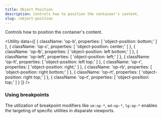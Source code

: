 ```yaml
---
title: Object Position
description: Controls how to position the container's content.
slug: /object-position
---
```



Controls how to position the container's content.

<Utility
  data={[
    {
      className: 'op-b',
      properties: [
        'object-position: bottom;'
      ]
    },
    {
      className: 'op-c',
      properties: [
        'object-position: center;'
      ]
    },
    {
      className: 'op-lb',
      properties: [
        'object-position: left bottom;'
      ]
    },
    {
      className: 'op-left',
      properties: [
        'object-position: left;'
      ]
    },
    {
      className: 'op-lt',
      properties: [
        'object-position: left top;'
      ]
    },
    {
      className: 'op-r',
      properties: [
        'object-position: right;'
      ]
    },
    {
      className: 'op-rb',
      properties: [
        'object-position: right bottom;'
      ]
    },
    {
      className: 'op-rt',
      properties: [
        'object-position: right top;'
      ]
    },
    {
      className: 'op-t',
      properties: [
        'object-position: top;'
      ]
    }
  ]}
/>

### Using breakpoints

The utilization of breakpoint modifiers like `sm:op-*`, `md:op-*`, `lg:op-*` enables the targeting of specific utilities in disparate viewports.